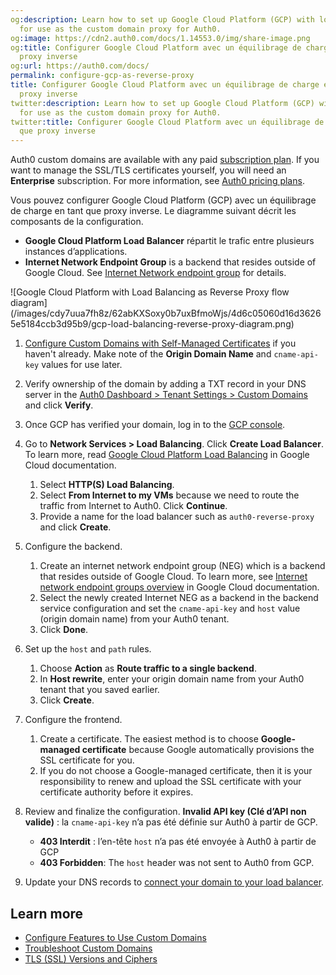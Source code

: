 ```yaml
---
og:description: Learn how to set up Google Cloud Platform (GCP) with load balancing
  for use as the custom domain proxy for Auth0.
og:image: https://cdn2.auth0.com/docs/1.14553.0/img/share-image.png
og:title: Configurer Google Cloud Platform avec un équilibrage de charge en tant que
  proxy inverse
og:url: https://auth0.com/docs/
permalink: configure-gcp-as-reverse-proxy
title: Configurer Google Cloud Platform avec un équilibrage de charge en tant que
  proxy inverse
twitter:description: Learn how to set up Google Cloud Platform (GCP) with load balancing
  for use as the custom domain proxy for Auth0.
twitter:title: Configurer Google Cloud Platform avec un équilibrage de charge en tant
  que proxy inverse
---
```


<Callout icon="file-lines" color="#0EA5E9" iconType="regular">

Auth0 custom domains are available with any paid [subscription plan](https://manage.auth0.com/#/tenant/billing/subscription). If you want to manage the SSL/TLS certificates yourself, you will need an **Enterprise** subscription. For more information, see [Auth0 pricing plans](https://auth0.com/pricing).

</Callout>

Vous pouvez configurer Google Cloud Platform (GCP) avec un équilibrage de charge en tant que proxy inverse. Le diagramme suivant décrit les composants de la configuration.

* **Google Cloud Platform Load Balancer** répartit le trafic entre plusieurs instances d’applications.
* **Internet Network Endpoint Group** is a backend that resides outside of Google Cloud. See [Internet Network endpoint group](https://cloud.google.com/load-balancing/docs/negs/internet-neg-concepts) for details.

<Frame>![Google Cloud Platform with Load Balancing as Reverse Proxy flow diagram](/images/cdy7uua7fh8z/62abKXSoxy0b7uxBfmoWjs/4d6c05060d16d36265e5184ccb3d95b9/gcp-load-balancing-reverse-proxy-diagram.png)</Frame>

1. [Configure Custom Domains with Self-Managed Certificates](/docs/customize/custom-domains/self-managed-certificates) if you haven't already. Make note of the **Origin Domain Name** and `cname-api-key` values for use later.
2. Verify ownership of the domain by adding a TXT record in your DNS server in the [Auth0 Dashboard > Tenant Settings > Custom Domains](https://manage.auth0.com/#/tenant/custom_domains) and click **Verify**.
3. Once GCP has verified your domain, log in to the [GCP console](https://console.cloud.google.com).
4. Go to **Network Services > Load Balancing**. Click **Create Load Balancer**. To learn more, read [Google Cloud Platform Load Balancing](https://cloud.google.com/load-balancing/docs) in Google Cloud documentation.

   1. Select **HTTP(S) Load Balancing**.
   2. Select **From Internet to my VMs** because we need to route the traffic from Internet to Auth0. Click **Continue**.
   3. Provide a name for the load balancer such as `auth0-reverse-proxy` and click **Create**.
5. Configure the backend.

   1. Create an internet network endpoint group (NEG) which is a backend that resides outside of Google Cloud. To learn more, see [Internet network endpoint groups overview](https://cloud.google.com/load-balancing/docs/negs/internet-neg-concepts) in Google Cloud documentation.
   2. Select the newly created Internet NEG as a backend in the backend service configuration and set the `cname-api-key` and `host` value (origin domain name) from your Auth0 tenant.
   3. Click **Done**.
6. Set up the `host` and `path` rules.

   1. Choose **Action** as **Route traffic to a single backend**.
   2. In **Host rewrite**, enter your origin domain name from your Auth0 tenant that you saved earlier.
   3. Click **Create**.
7. Configure the frontend.

   1. Create a certificate. The easiest method is to choose **Google-managed certificate** because Google automatically provisions the SSL certificate for you.
   2. If you do not choose a Google-managed certificate, then it is your responsibility to renew and upload the SSL certificate with your certificate authority before it expires.
8. Review and finalize the configuration.
   **Invalid API key (Clé d’API non valide)** : la `cname-api-key` n’a pas été définie sur Auth0 à partir de GCP.

   * **403 Interdit** : l’en-tête `host` n’a pas été envoyée à Auth0 à partir de GCP
   * **403 Forbidden**: The `host` header was not sent to Auth0 from GCP.
9. Update your DNS records to [connect your domain to your load balancer](https://cloud.google.com/load-balancing/docs/https/setup-global-ext-https-external-backend#update_dns).

## Learn more

* [Configure Features to Use Custom Domains](/docs/customize/custom-domains/configure-features-to-use-custom-domains)
* [Troubleshoot Custom Domains](/docs/troubleshoot/integration-extensibility-issues/troubleshoot-custom-domains)
* [TLS (SSL) Versions and Ciphers](/docs/customize/custom-domains/self-managed-certificates/tls-ssl)